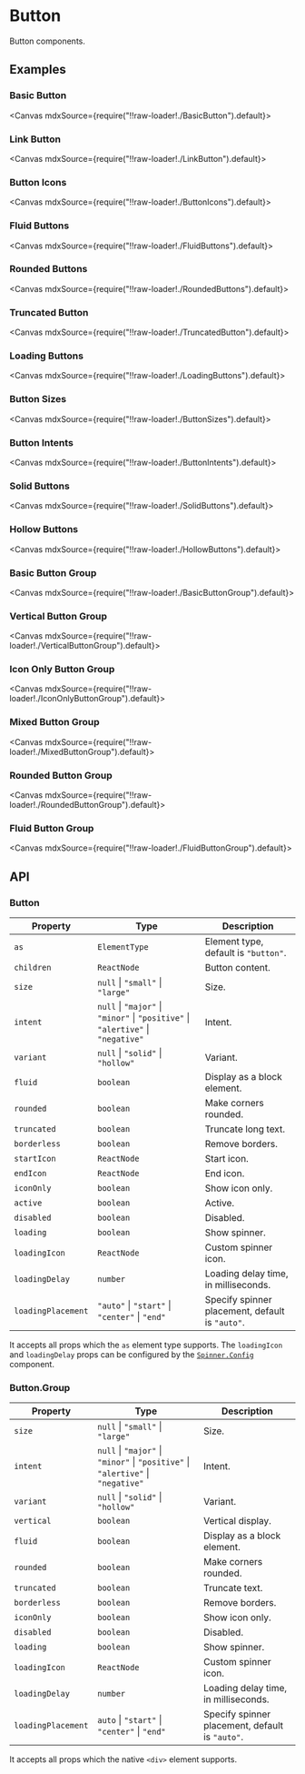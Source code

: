 
<Meta title="Generics/Button" />

# Button

Button components.

## Examples

### Basic Button

<Canvas mdxSource={require("!!raw-loader!./BasicButton").default}>
  <Story id="examples-button--basic-button" />
</Canvas>

### Link Button

<Canvas mdxSource={require("!!raw-loader!./LinkButton").default}>
  <Story id="examples-button--link-button" />
</Canvas>

### Button Icons

<Canvas mdxSource={require("!!raw-loader!./ButtonIcons").default}>
  <Story id="examples-button--button-icons" />
</Canvas>

### Fluid Buttons

<Canvas mdxSource={require("!!raw-loader!./FluidButtons").default}>
  <Story id="examples-button--fluid-buttons" />
</Canvas>

### Rounded Buttons

<Canvas mdxSource={require("!!raw-loader!./RoundedButtons").default}>
  <Story id="examples-button--rounded-buttons" />
</Canvas>

### Truncated Button

<Canvas mdxSource={require("!!raw-loader!./TruncatedButton").default}>
  <Story id="examples-button--truncated-button" />
</Canvas>

### Loading Buttons

<Canvas mdxSource={require("!!raw-loader!./LoadingButtons").default}>
  <Story id="examples-button--loading-buttons" />
</Canvas>

### Button Sizes

<Canvas mdxSource={require("!!raw-loader!./ButtonSizes").default}>
  <Story id="examples-button--button-sizes" />
</Canvas>

### Button Intents

<Canvas mdxSource={require("!!raw-loader!./ButtonIntents").default}>
  <Story id="examples-button--button-intents" />
</Canvas>

### Solid Buttons

<Canvas mdxSource={require("!!raw-loader!./SolidButtons").default}>
  <Story id="examples-button--solid-buttons" />
</Canvas>

### Hollow Buttons

<Canvas mdxSource={require("!!raw-loader!./HollowButtons").default}>
  <Story id="examples-button--hollow-buttons" />
</Canvas>

### Basic Button Group

<Canvas mdxSource={require("!!raw-loader!./BasicButtonGroup").default}>
  <Story id="examples-button--basic-button-group" />
</Canvas>

### Vertical Button Group

<Canvas mdxSource={require("!!raw-loader!./VerticalButtonGroup").default}>
  <Story id="examples-button--vertical-button-group" />
</Canvas>

### Icon Only Button Group

<Canvas mdxSource={require("!!raw-loader!./IconOnlyButtonGroup").default}>
  <Story id="examples-button--icon-only-button-group" />
</Canvas>

### Mixed Button Group

<Canvas mdxSource={require("!!raw-loader!./MixedButtonGroup").default}>
  <Story id="examples-button--mixed-button-group" />
</Canvas>

### Rounded Button Group

<Canvas mdxSource={require("!!raw-loader!./RoundedButtonGroup").default}>
  <Story id="examples-button--rounded-button-group" />
</Canvas>

### Fluid Button Group

<Canvas mdxSource={require("!!raw-loader!./FluidButtonGroup").default}>
  <Story id="examples-button--fluid-button-group" />
</Canvas>

## API

### Button

| Property           | Type                                                                             | Description                                     |
| ------------------ | -------------------------------------------------------------------------------- | ----------------------------------------------- |
| `as`               | `ElementType`                                                                    | Element type, default is `"button"`.            |
| `children`         | `ReactNode`                                                                      | Button content.                                 |
| `size`             | `null` \| `"small"` \| `"large"`                                                 | Size.                                           |
| `intent`           | `null` \| `"major"` \| `"minor"` \| `"positive"` \| `"alertive"` \| `"negative"` | Intent.                                         |
| `variant`          | `null` \| `"solid"` \| `"hollow"`                                                | Variant.                                        |
| `fluid`            | `boolean`                                                                        | Display as a block element.                     |
| `rounded`          | `boolean`                                                                        | Make corners rounded.                           |
| `truncated`        | `boolean`                                                                        | Truncate long text.                             |
| `borderless`       | `boolean`                                                                        | Remove borders.                                 |
| `startIcon`        | `ReactNode`                                                                      | Start icon.                                     |
| `endIcon`          | `ReactNode`                                                                      | End icon.                                       |
| `iconOnly`         | `boolean`                                                                        | Show icon only.                                 |
| `active`           | `boolean`                                                                        | Active.                                         |
| `disabled`         | `boolean`                                                                        | Disabled.                                       |
| `loading`          | `boolean`                                                                        | Show spinner.                                   |
| `loadingIcon`      | `ReactNode`                                                                      | Custom spinner icon.                            |
| `loadingDelay`     | `number`                                                                         | Loading delay time, in milliseconds.            |
| `loadingPlacement` | `"auto"` \| `"start"` \| `"center"` \| `"end"`                                   | Specify spinner placement, default is `"auto"`. |

It accepts all props which the `as` element type supports. The `loadingIcon` and `loadingDelay` props can be configured by the [`Spinner.Config`](?path=/story/feedbacks-spinner--page#spinnerconfig) component.

### Button.Group

| Property           | Type                                                                             | Description                                     |
| ------------------ | -------------------------------------------------------------------------------- | ----------------------------------------------- |
| `size`             | `null` \| `"small"` \| `"large"`                                                 | Size.                                           |
| `intent`           | `null` \| `"major"` \| `"minor"` \| `"positive"` \| `"alertive"` \| `"negative"` | Intent.                                         |
| `variant`          | `null` \| `"solid"` \| `"hollow"`                                                | Variant.                                        |
| `vertical`         | `boolean`                                                                        | Vertical display.                               |
| `fluid`            | `boolean`                                                                        | Display as a block element.                     |
| `rounded`          | `boolean`                                                                        | Make corners rounded.                           |
| `truncated`        | `boolean`                                                                        | Truncate text.                                  |
| `borderless`       | `boolean`                                                                        | Remove borders.                                 |
| `iconOnly`         | `boolean`                                                                        | Show icon only.                                 |
| `disabled`         | `boolean`                                                                        | Disabled.                                       |
| `loading`          | `boolean`                                                                        | Show spinner.                                   |
| `loadingIcon`      | `ReactNode`                                                                      | Custom spinner icon.                            |
| `loadingDelay`     | `number`                                                                         | Loading delay time, in milliseconds.            |
| `loadingPlacement` | `auto` \| `"start"` \| `"center"` \| `"end"`                                     | Specify spinner placement, default is `"auto"`. |

It accepts all props which the native `<div>` element supports.
